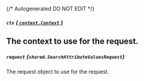 {/* Autogenerated DO NOT EDIT  */}

##### `ctx` [*{ `context.Context` }*](https://pkg.go.dev/context#Context)
The context to use for the request.
---
##### `request` *{`shared.SearchAttributeValuesRequest`}*
The request object to use for the request.

<Collapsible openLabel={Labels.showProperties} closeLabel={Labels.hideProperties}>
  <SearchAttributeValuesRequest />
</Collapsible>


